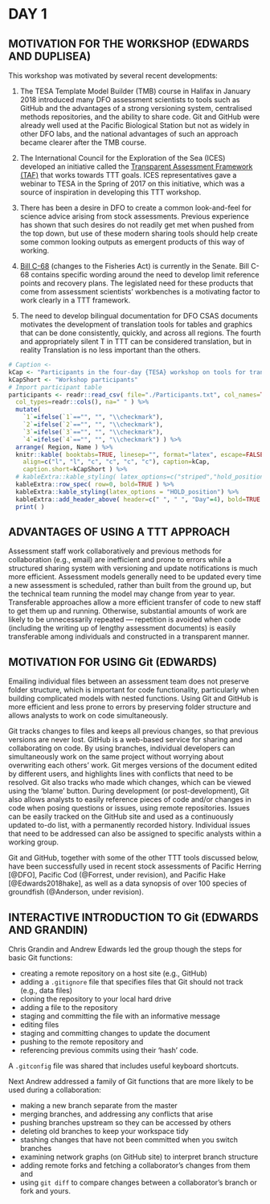 # DAY 1

## MOTIVATION FOR THE WORKSHOP (EDWARDS AND DUPLISEA)

This workshop was motivated by several recent developments:

(1) The TESA Template Model Builder (TMB) course in Halifax in January 2018
introduced many DFO assessment scientists to tools such as GitHub and the
advantages of a strong versioning system, centralised methods repositories, and
the ability to share code. Git and GitHub were already well used at the Pacific
Biological Station but not as widely in other DFO labs, and the national
advantages of such an approach became clearer after the TMB course.

(2) The International Council for the Exploration of the Sea (ICES)
developed an initiative called the [Transparent Assessment
Framework (TAF)](https://github.com/ices-taf) that works towards TTT goals.
ICES representatives gave a webinar to TESA in the Spring of 2017 on this
initiative, which was a source of inspiration in developing this TTT workshop.

(3) There has been a desire in DFO to create a common look-and-feel for
science advice arising from stock assessments. Previous experience has shown 
that such desires do not readily get met
when pushed from the top down, but use of these modern sharing tools
should help create some common looking outputs as emergent products of this way
of working.

(4) [Bill C-68](http://www.parl.ca/DocumentViewer/en/42-1/bill/C-68/third-reading)
(changes to the Fisheries Act) is
currently in the Senate. Bill C-68 contains specific wording around the need to
develop limit reference points and recovery plans. The legislated need for
these products that come from assessment scientists' workbenches is a motivating
factor to work clearly in a TTT framework.

(5) The need to develop bilingual documentation for DFO CSAS documents
motivates the
development of translation tools for tables and graphics that can be done
consistently, quickly, and across all regions. The fourth and
appropriately silent T in TTT can be considered translation, but in reality
Translation is no less important than the others.

<!-- Load participants table -->
```r
# Caption <- 
kCap <- "Participants in the four-day {TESA} workshop on tools for transparent, traceable, and transferable assessments."
kCapShort <- "Workshop participants"
# Import participant table
participants <- readr::read_csv( file="./Participants.txt", col_names=TRUE,
  col_types=readr::cols(), na=" " ) %>%
  mutate( 
    `1`=ifelse(`1`=="", "", "\\checkmark"),
    `2`=ifelse(`2`=="", "", "\\checkmark"),
    `3`=ifelse(`3`=="", "", "\\checkmark"),
    `4`=ifelse(`4`=="", "", "\\checkmark") ) %>%
  arrange( Region, Name ) %>%
  knitr::kable( booktabs=TRUE, linesep="", format="latex", escape=FALSE,
    align=c("l", "l", "c", "c", "c", "c"), caption=kCap, 
    caption.short=kCapShort ) %>%
  # kableExtra::kable_styling( latex_options=c("striped","hold_position") ) %>%
  kableExtra::row_spec( row=0, bold=TRUE ) %>%
  kableExtra::kable_styling(latex_options = "HOLD_position") %>% 
  kableExtra::add_header_above( header=c(" ", " ", "Day"=4), bold=TRUE ) %>%
  print( )
```

\clearpage

## ADVANTAGES OF USING A TTT APPROACH

Assessment staff work collaboratively and previous methods for collaboration
(e.g., email) are inefficient and prone to errors while a structured sharing
system with versioning and update notifications is much more efficient.
Assessment models generally need to be updated every time a new assessment is
scheduled, rather than built from the ground up, but the technical team
running the model may change from year to year. Transferable approaches allow a 
more efficient transfer of code to new staff to get them up and running. Otherwise,
substantial amounts of work are likely to be unnecessarily repeated --- repetition
is avoided when
code (including the writing up of lengthy assessment documents) 
is easily transferable among individuals and constructed in a
transparent manner.

## MOTIVATION FOR USING Git (EDWARDS)

Emailing individual files between an assessment team does not preserve folder structure, which is important
for code functionality, particularly when building complicated models with
nested functions. Using Git and GitHub is more efficient and less prone to errors by
preserving folder structure and allows analysts to work on code simultaneously.

Git tracks changes to files and keeps all previous changes, so that
previous versions are never lost. GitHub is a web-based service for sharing and
collaborating on code. By using branches, individual developers can
simultaneously work on the same project without worrying about overwriting each
others' work. Git merges versions of the document edited by different users, and
highlights lines with conflicts that need to be resolved. Git also tracks who
made which changes, which can be viewed using the 'blame' button. During
development (or post-development), Git also allows analysts to easily reference
pieces of code and/or changes in code when posing questions or issues,
using remote repositories. Issues can be easily tracked on the GitHub site and
used as a continuously updated to-do list, with a permanently recorded history.
Individual issues that need to be addressed can also be assigned to specific
analysts within a working group.

Git and GitHub, together with some of the other TTT tools discussed below, have
been successfully used in recent stock assessments of 
Pacific Herring [@DFO],
Pacific Cod (@Forrest, under revision), and
Pacific Hake [@Edwards2018hake],
as well as a data synopsis of over 100 species of groundfish (@Anderson, under revision).

## INTERACTIVE INTRODUCTION TO Git (EDWARDS AND GRANDIN)

Chris Grandin and Andrew Edwards led the group though the steps for basic Git 
functions:

- creating a remote repository on a host site (e.g., GitHub)
- adding a `.gitignore` file that specifies files that Git should not track (e.g., data files)
- cloning the repository to your local hard drive
- adding a file to the repository
- staging and committing the file with an informative message
- editing files
- staging and committing changes to update the document
- pushing to the remote repository and
- referencing previous commits using their 'hash' code.

A `.gitconfig` file was shared that includes useful keyboard shortcuts.

Next Andrew addressed a family of Git functions that are more likely to be used
during a collaboration:

- making a new branch separate from the master
- merging branches, and addressing any conflicts that arise
- pushing branches upstream so they can be accessed by others
- deleting old branches to keep your workspace tidy
- stashing changes that have not been committed when you switch branches
- examining network graphs (on GitHub site) to interpret branch structure
- adding remote forks and fetching a collaborator's changes from them and
- using `git diff` to compare changes between a collaborator's branch or fork and 
yours.
